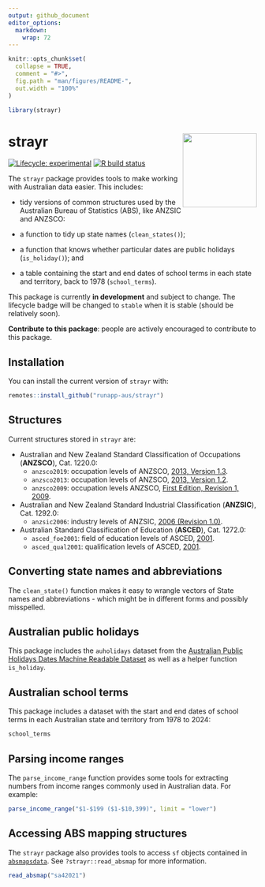 ```yaml
---
output: github_document
editor_options:
  markdown:
    wrap: 72
---
```


<!-- README.md is generated from README.Rmd. Please edit that file -->

```r
knitr::opts_chunk$set(
  collapse = TRUE,
  comment = "#>",
  fig.path = "man/figures/README-",
  out.width = "100%"
)

library(strayr)

```

# strayr <img src="man/figures/logo.png" align="right" style="height:150px"/>

<!-- badges: start -->

[![Lifecycle:
experimental](https://img.shields.io/badge/lifecycle-experimental-orange.svg)](https://www.tidyverse.org/lifecycle/#experimental)
[![R build
status](https://github.com/runapp-aus/strayr/workflows/R-CMD-check/badge.svg)](https://github.com/runapp-aus/strayr/actions)

<!-- badges: end -->

The `strayr` package provides tools to make working with Australian
data easier. This includes:

-   tidy versions of common structures used by the Australian Bureau of
    Statistics (ABS), like ANZSIC and ANZSCO:

-   a function to tidy up state names (`clean_states()`);

-   a function that knows whether particular dates are public holidays
    (`is_holiday()`); and

-   a table containing the start and end dates of school terms in each state and territory, back to 1978 (`school_terms`).

This package is currently **in development** and subject to change. The
lifecycle badge will be changed to `stable` when it is stable (should be
relatively soon).

**Contribute to this package**: people are actively encouraged to
contribute to this package.

## Installation

You can install the current version of `strayr` with:

``` r
remotes::install_github("runapp-aus/strayr")
```

## Structures

Current structures stored in `strayr` are:

- Australian and New Zealand Standard Classification of Occupations (**ANZSCO**), Cat. 1220.0:
    - `anzsco2019`: occupation levels of ANZSCO, [2013, Version 1.3](https://www.abs.gov.au/AUSSTATS/abs@.nsf/allprimarymainfeatures/FCC055588D3EBA19CA2584A8000E7889?opendocument).
    - `anzsco2013`: occupation levels of ANZSCO, [2013, Version 1.2](https://www.abs.gov.au/AUSSTATS/abs@.nsf/allprimarymainfeatures/4AF138F6DB4FFD4BCA2571E200096BAD?opendocument).
    - `anzsco2009`: occupation levels ANZSCO, [First Edition, Revision 1, 2009](https://www.abs.gov.au/AUSSTATS/abs@.nsf/DetailsPage/1220.0First%20Edition,%20Revision%201?OpenDocument).
- Australian and New Zealand Standard Industrial Classification (**ANZSIC**), Cat. 1292.0:
    - `anzsic2006`: industry levels of ANZSIC, [2006 (Revision 1.0)](https://www.abs.gov.au/ausstats/abs@.nsf/0/20C5B5A4F46DF95BCA25711F00146D75?opendocument).
- Australian Standard Classification of Education (**ASCED**), Cat. 1272.0:
    - `asced_foe2001`: field of education levels of ASCED, [2001](https://www.abs.gov.au/ausstats/abs@.nsf/mf/1272.0).
    - `asced_qual2001`: qualification levels of ASCED, [2001](https://www.abs.gov.au/ausstats/abs@.nsf/mf/1272.0).


## Converting state names and abbreviations

The `clean_state()` function makes it easy to wrangle vectors of State names and abbreviations - which might be in different forms and possibly
misspelled.

## Australian public holidays
This package includes the `auholidays` dataset from the [Australian Public Holidays Dates Machine Readable Dataset](https://data.gov.au/data/dataset/australian-holidays-machine-readable-dataset) as well as a helper function `is_holiday`.

## Australian school terms
This package includes a dataset with the start and end dates of school terms in each Australian state and territory from 1978 to 2024:

```r
school_terms
```

## Parsing income ranges

The `parse_income_range` function provides some tools for extracting numbers from income ranges commonly used in Australian data. For example:

```r
parse_income_range("$1-$199 ($1-$10,399)", limit = "lower")
```

## Accessing ABS mapping structures

The `strayr` package also provides tools to access `sf` objects contained
in [`absmapsdata`](https://github.com/wfmackey/absmapsdata). See `?strayr::read_absmap` for more information.

```r
read_absmap("sa42021")
```
